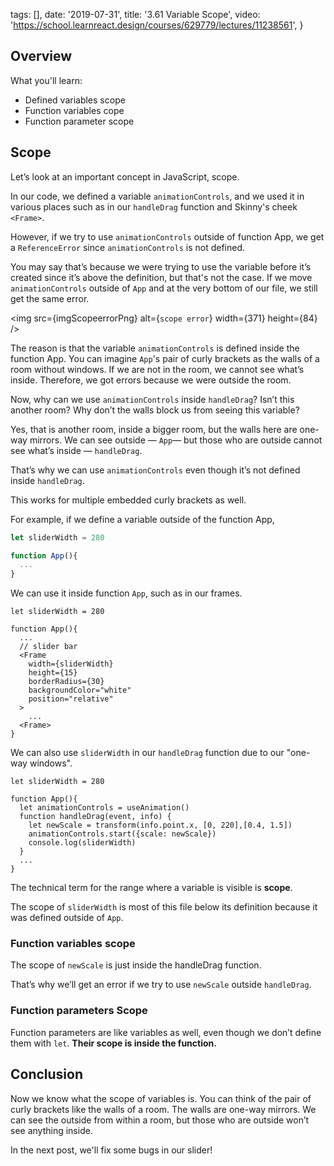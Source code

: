 
  tags: [],
  date: '2019-07-31',
  title: '3.61 Variable Scope',
  video: 'https://school.learnreact.design/courses/629779/lectures/11238561',
}


## Overview

What you'll learn:

- Defined variables scope
- Function variables cope
- Function parameter scope

<CourseVideoLink to={props.pageContext.frontmatter.video} />

## Scope

Let’s look at an important concept in JavaScript, scope.

In our code, we defined a variable `animationControls`, and we used it in various places such as in our `handleDrag` function and Skinny's cheek `<Frame>`.

However, if we try to use `animationControls` outside of function App, we get a `ReferenceError` since `animationControls` is not defined.

You may say that’s because we were trying to use the variable before it’s created since it’s above the definition, but that's not the case. If we move `animationControls` outside of `App` and at the very bottom of our file, we still get the same error.

<img src={imgScopeerrorPng} alt={`scope error`} width={371} height={84} />

The reason is that the variable `animationControls` is defined inside the function App. You can imagine `App`'s pair of curly brackets as the walls of a room without windows. If we are not in the room, we cannot see what’s inside. Therefore, we got errors because we were outside the room.

Now, why can we use `animationControls` inside `handleDrag`? Isn’t this another room? Why don’t the walls block us from seeing this variable?

Yes, that is another room, inside a bigger room, but the walls here are one-way mirrors. We can see outside — `App`— but those who are outside cannot see what’s inside — `handleDrag`.

That’s why we can use `animationControls` even though it’s not defined inside `handleDrag`.

This works for multiple embedded curly brackets as well.

For example, if we define a variable outside of the function App,

```jsx
let sliderWidth = 280

function App(){
  ...
}
```

We can use it inside function `App`, such as in our frames.

```jsx{7}
let sliderWidth = 280

function App(){
  ...
  // slider bar
  <Frame
    width={sliderWidth}
    height={15}
    borderRadius={30}
    backgroundColor="white"
    position="relative"
  >
    ...
  <Frame>
}
```

We can also use `sliderWidth` in our `handleDrag` function due to our "one-way windows".

```jsx{8}
let sliderWidth = 280

function App(){
  let animationControls = useAnimation()
  function handleDrag(event, info) {
    let newScale = transform(info.point.x, [0, 220],[0.4, 1.5])
    animationControls.start({scale: newScale})
    console.log(sliderWidth)
  }
  ...
}
```

The technical term for the range where a variable is visible is **scope**.

The scope of `sliderWidth` is most of this file below its definition because it was defined outside of `App`.

### Function variables scope

The scope of `newScale` is just inside the handleDrag function.

That’s why we’ll get an error if we try to use `newScale` outside `handleDrag`.

### Function parameters Scope

Function parameters are like variables as well, even though we don’t define them with `let`. **Their scope is inside the function.**

## Conclusion

Now we know what the scope of variables is. You can think of the pair of curly brackets like the walls of a room. The walls are one-way mirrors. We can see the outside from within a room, but those who are outside won’t see anything inside.

In the next post, we'll fix some bugs in our slider!
